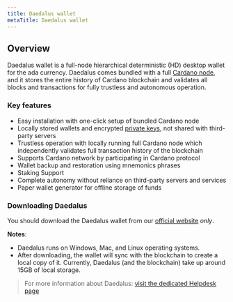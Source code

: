 ```yaml
---
title: Daedalus wallet
metaTitle: Daedalus wallet
---
```


## Overview

Daedalus wallet is a full-node hierarchical deterministic (HD) desktop wallet for the ada currency. Daedalus comes bundled with a full [Cardano node](https://docs.cardano.org/core-concepts/cardano-node), and it stores the entire history of Cardano blockchain and validates all blocks and transactions for fully trustless and autonomous operation. 

### Key features

- Easy installation with one-click setup of bundled Cardano node
- Locally stored wallets and encrypted [private keys](https://docs.cardano.org/core-concepts/cardano-keys), not shared with third-party servers
- Trustless operation with locally running full Cardano node which independently validates full transaction history of the blockchain
- Supports Cardano network by participating in Cardano protocol
- Wallet backup and restoration using mnemonics phrases
- Staking Support
- Complete autonomy without reliance on third-party servers and services
- Paper wallet generator for offline storage of funds

### Downloading Daedalus

You should download the Daedalus wallet from our [official website](https://daedaluswallet.io/#download) *only*.

**Notes**:

- Daedalus runs on Windows, Mac, and Linux operating systems. 
- After downloading, the wallet will sync with the blockchain to create a local copy of it. Currently, Daedalus (and the blockchain) take up around 15GB of local storage. 

> For more information about Daedalus: [visit the dedicated Helpdesk page <OpenInNew className='content-link' />](https://iohk.zendesk.com/hc/en-us/categories/360000877653-Daedalus-Mainnet)

